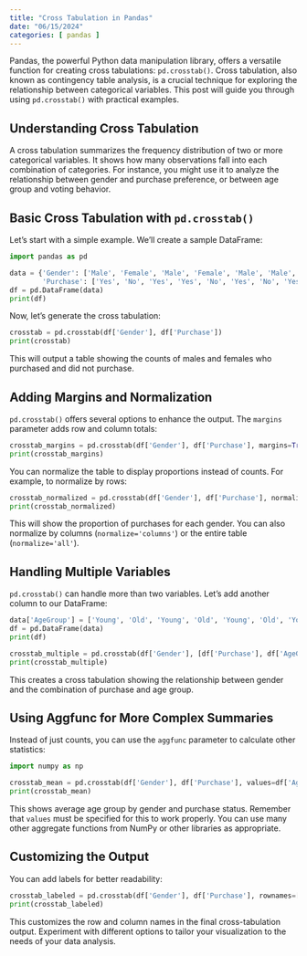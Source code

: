 ```yaml
---
title: "Cross Tabulation in Pandas"
date: "06/15/2024"
categories: [ pandas ]
---
```



Pandas, the powerful Python data manipulation library, offers a versatile function for creating cross tabulations: `pd.crosstab()`.  Cross tabulation, also known as contingency table analysis, is a crucial technique for exploring the relationship between categorical variables. This post will guide you through using `pd.crosstab()` with practical examples.

## Understanding Cross Tabulation

A cross tabulation summarizes the frequency distribution of two or more categorical variables. It shows how many observations fall into each combination of categories.  For instance, you might use it to analyze the relationship between gender and purchase preference, or between age group and voting behavior.

## Basic Cross Tabulation with `pd.crosstab()`

Let's start with a simple example. We'll create a sample DataFrame:

```python
import pandas as pd

data = {'Gender': ['Male', 'Female', 'Male', 'Female', 'Male', 'Male', 'Female', 'Female'],
        'Purchase': ['Yes', 'No', 'Yes', 'Yes', 'No', 'Yes', 'No', 'Yes']}
df = pd.DataFrame(data)
print(df)
```

Now, let's generate the cross tabulation:

```python
crosstab = pd.crosstab(df['Gender'], df['Purchase'])
print(crosstab)
```

This will output a table showing the counts of males and females who purchased and did not purchase.

## Adding Margins and Normalization

`pd.crosstab()` offers several options to enhance the output.  The `margins` parameter adds row and column totals:

```python
crosstab_margins = pd.crosstab(df['Gender'], df['Purchase'], margins=True)
print(crosstab_margins)
```

You can normalize the table to display proportions instead of counts.  For example, to normalize by rows:

```python
crosstab_normalized = pd.crosstab(df['Gender'], df['Purchase'], normalize='index')
print(crosstab_normalized)
```

This will show the proportion of purchases for each gender.  You can also normalize by columns (`normalize='columns'`) or the entire table (`normalize='all'`).

## Handling Multiple Variables

`pd.crosstab()` can handle more than two variables. Let's add another column to our DataFrame:

```python
data['AgeGroup'] = ['Young', 'Old', 'Young', 'Old', 'Young', 'Old', 'Young', 'Old']
df = pd.DataFrame(data)
print(df)

crosstab_multiple = pd.crosstab(df['Gender'], [df['Purchase'], df['AgeGroup']])
print(crosstab_multiple)
```

This creates a cross tabulation showing the relationship between gender and the combination of purchase and age group.

## Using Aggfunc for More Complex Summaries

Instead of just counts, you can use the `aggfunc` parameter to calculate other statistics:


```python
import numpy as np

crosstab_mean = pd.crosstab(df['Gender'], df['Purchase'], values=df['AgeGroup'], aggfunc=np.mean)
print(crosstab_mean)

```

This shows average age group by gender and purchase status.  Remember that `values` must be specified for this to work properly.  You can use many other aggregate functions from NumPy or other libraries as appropriate.


##  Customizing the Output

You can add labels for better readability:

```python
crosstab_labeled = pd.crosstab(df['Gender'], df['Purchase'], rownames=['Gender'], colnames=['Purchase'])
print(crosstab_labeled)
```

This customizes the row and column names in the final cross-tabulation output.  Experiment with different options to tailor your visualization to the needs of your data analysis.

